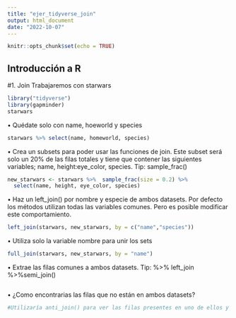 ```yaml
---
title: "ejer_tidyverse_join"
output: html_document
date: "2022-10-07"
---
```


```r
knitr::opts_chunk$set(echo = TRUE)
```

## Introducción a R

#1.	Join
Trabajaremos con starwars
```r
library("tidyverse")
library(gapminder)
starwars
```

•	Quédate solo con name, hoeworld y species
```r
starwars %>% select(name, homeworld, species)
```
•	Crea un subsets para poder usar las funciones de join. Este subset será solo un 20% de las filas totales y tiene que contener las siguientes variables; name, height:eye_color, species. Tip: sample_frac()
```r
new_starwars <- starwars %>%  sample_frac(size = 0.2) %>%
  select(name, height, eye_color, species)
```
•	Haz un left_join() por nombre y especie de ambos datasets. Por defecto los métodos utilizan todas las variables comunes. Pero es posible modificar este comportamiento.
```r
left_join(starwars, new_starwars, by = c("name","species"))
```
•	Utiliza solo la variable nombre para unir los sets
```r
full_join(starwars, new_starwars, by = "name")
```
•	Extrae las filas comunes a ambos datasets. Tip: %>% left_join %>%semi_join()
```r

```
•	¿Como encontrarias las filas que no están en ambos datasets?
```r
#Utilizaría anti_join() para ver las filas presentes en uno de ellos y no en el otro
```
